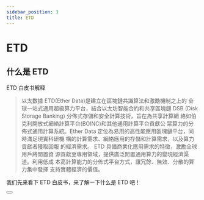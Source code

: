 ```yaml
---
sidebar_position: 3
title: ETD
---
```



# ETD

## 什么是 ETD

ETD 白皮书解释

> 以太數據 ETD(Ether Data)是建立在區塊鏈共識算法和激勵機制之上的 全球一站式通用超級算力平台，結合以太坊智能合約和共享區塊鏈 DSB (Disk Storage Banking) 分佈式存儲和安全計算技術，旨在為共享計算網 絡如伯克利開放式網絡計算平台(BOINC)和其他通用計算平台貢獻公 眾算力的分佈式通用計算系統。Ether Data 定位為易用的高性能應用區塊鏈平台，同時滿足現實科研機 構的計算需求、網絡應用的存儲和計算需求，以及算力貢獻者獲取回報 的經濟需求。 ETD 具備商業化應用需求的特徵，激勵全球用戶將閒置資 源貢獻至專用領域，提供廣泛閒置通用算力的變現經濟渠道。利用低成 本高計算能力的分佈式平台方式，讓冗餘、無效、分散的算力集中發揮 支持實體經濟的價值。

我们先来看下 ETD 白皮书，来了解一下什么是 ETD 吧！

<Button />



